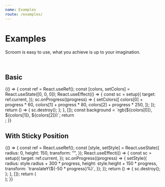 ```yaml
---
name: Examples
route: /examples/
---
```



# Examples

Scroom is easy to use, what you achieve is up to your imagination.

<br />

## Basic

<Playground>
  {() => {
    const ref = React.useRef();
    const [colors, setColors] = React.useState([0, 0, 0]);
    React.useEffect(() => {
      const sc = setup({
        target: ref.current,
      });
      sc.onProgress((progress) => {
        setColors([
          colors[0] + progress * 60,
          colors[1] + progress * 80,
          colors[2] + progress * 250,
        ]);
      });
      return () => {
        sc.destroy();
      };
    }, []);
    const background = `rgb(${colors[0]}, ${colors[1]}, ${colors[2]})`;
    return <div ref={ref} style={{ height: "300px", background }} />;
  }}
</Playground>

<br />

## With Sticky Position

<Playground>
  {() => {
    const ref = React.useRef();
    const [style, setStyle] = React.useState({
      radius: 0,
      height: 150,
      transform: "",
    });
    React.useEffect(() => {
      const sc = setup({
        target: ref.current,
      });
      sc.onProgress((progress) => {
        setStyle({
          radius: style.radius + 300 * progress,
          height: style.height + 150 * progress,
          transform: `translateY(${-50 * progress}%)`,
        });
      });
      return () => {
        sc.destroy();
      };
    }, []);
    return (
      <div ref={ref} style={{ height: "800px" }}>
        <div
          style={{
            position: "sticky",
            top: "50%",
            margin: "0 auto",
            width: "300px",
            background: "#96E75D",
            height: style.height + "px",
            borderRadius: style.radius + "px",
            transform: style.transform,
          }}
        />
      </div>
    );
  }}
</Playground>
